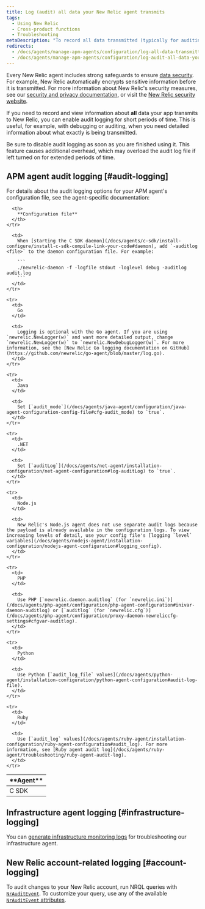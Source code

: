 ```yaml
---
title: Log (audit) all data your New Relic agent transmits
tags:
  - Using New Relic
  - Cross-product functions
  - Troubleshooting
metaDescription: "To record all data transmitted (typically for auditing or debugging), you can use New Relic audit logs for short periods."
redirects:
  - /docs/agents/manage-apm-agents/configuration/log-all-data-transmitted
  - /docs/agents/manage-apm-agents/configuration/log-audit-all-data-your-new-relic-agent-transmits
---
```


Every New Relic agent includes strong safeguards to ensure [data security](/docs/accounts-partnerships/accounts/security/data-security). For example, New Relic automatically encrypts sensitive information before it is transmitted. For more information about New Relic's security measures, see our [security and privacy documentation](/docs/using-new-relic/new-relic-security/security/security-matters-data-privacy-new-relic), or visit the [New Relic security website](https://newrelic.com/why-new-relic/security).

If you need to record and view information about **all** data your app transmits to New Relic, you can enable audit logging for short periods of time. This is useful, for example, with debugging or auditing, when you need detailed information about what exactly is being transmitted.

<Callout variant="caution">
  Be sure to disable audit logging as soon as you are finished using it. This feature causes additional overhead, which may overload the audit log file if left turned on for extended periods of time.
</Callout>

## APM agent audit logging [#audit-logging]

For details about the audit logging options for your APM agent's configuration file, see the agent-specific documentation:

<table>
  <thead>
    <tr>
      <th style={{ width: "100px" }}>
        **Agent**
      </th>

      <th>
        **Configuration file**
      </th>
    </tr>
  </thead>

  <tbody>
    <tr>
      <td>
        C SDK
      </td>

      <td>
        When [starting the C SDK daemon](/docs/agents/c-sdk/install-configure/install-c-sdk-compile-link-your-code#daemon), add `-auditlog <file>` to the daemon configuration file. For example:

        ```
        ./newrelic-daemon -f -logfile stdout -loglevel debug -auditlog audit.log
        ```
      </td>
    </tr>

    <tr>
      <td>
        Go
      </td>

      <td>
        Logging is optional with the Go agent. If you are using `newrelic.NewLogger(w)` and want more detailed output, change `newrelic.NewLogger(w)` to `newrelic.NewDebugLogger(w)`. For more information, see the [New Relic Go logging documentation on GitHub](https://github.com/newrelic/go-agent/blob/master/log.go).
      </td>
    </tr>

    <tr>
      <td>
        Java
      </td>

      <td>
        Set [`audit_mode`](/docs/agents/java-agent/configuration/java-agent-configuration-config-file#cfg-audit_mode) to `true`.
      </td>
    </tr>

    <tr>
      <td>
        .NET
      </td>

      <td>
        Set [`auditLog`](/docs/agents/net-agent/installation-configuration/net-agent-configuration#log-auditLog) to `true`.
      </td>
    </tr>

    <tr>
      <td>
        Node.js
      </td>

      <td>
        New Relic's Node.js agent does not use separate audit logs because the payload is already available in the configuration logs. To view increasing levels of detail, use your config file's [logging `level` variables](/docs/agents/nodejs-agent/installation-configuration/nodejs-agent-configuration#logging_config).
      </td>
    </tr>

    <tr>
      <td>
        PHP
      </td>

      <td>
        Use PHP [`newrelic.daemon.auditlog` (for `newrelic.ini`)](/docs/agents/php-agent/configuration/php-agent-configuration#inivar-daemon-auditlog) or [`auditlog` (for `newrelic.cfg`)](/docs/agents/php-agent/configuration/proxy-daemon-newreliccfg-settings#cfgvar-auditlog).
      </td>
    </tr>

    <tr>
      <td>
        Python
      </td>

      <td>
        Use Python [`audit_log_file` values](/docs/agents/python-agent/installation-configuration/python-agent-configuration#audit-log-file).
      </td>
    </tr>

    <tr>
      <td>
        Ruby
      </td>

      <td>
        Use [`audit_log` values](/docs/agents/ruby-agent/installation-configuration/ruby-agent-configuration#audit_log). For more information, see [Ruby agent audit log](/docs/agents/ruby-agent/troubleshooting/ruby-agent-audit-log).
      </td>
    </tr>
  </tbody>
</table>

## Infrastructure agent logging [#infrastructure-logging]

You can [generate infrastructure monitoring logs](/docs/infrastructure/new-relic-infrastructure/troubleshooting/generate-logs-troubleshooting-infrastructure) for troubleshooting our infrastructure agent.

## New Relic account-related logging [#account-logging]

To audit changes to your New Relic account, run NRQL queries with [`NrAuditEvent`](/docs/insights/use-insights-ui/manage-account-data/query-account-audit-logs-nrauditevent). To customize your query, use any of the available [`NrAuditEvent` attributes](/docs/insights/insights-data-sources/default-data/nrauditevent-default-attributes-examples).
